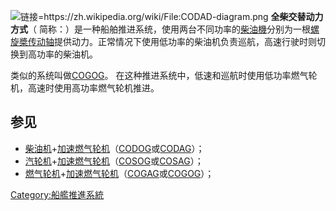 {{船舰混合推进系统}}{{Unreferenced|time=2020-12-09T06:56:12+00:00}}
[[File:CODAD-diagram.png|链接=https://zh.wikipedia.org/wiki/File:CODAD-diagram.png]]
'''全柴交替动力方式'''（{{lang-en|Combined Diesel Or Diesel}} 简称：{{lang|en|'''CODOD'''}}）是一种船舶推进系统，使用两台不同功率的[[柴油機|柴油機]]分别为一根[[螺旋槳|螺旋槳]][[传动轴|传动轴]]提供动力。正常情况下使用低功率的柴油机负责巡航，高速行驶时则切换到高功率的柴油机。

类似的系统叫做[[COGOG|COGOG]]。 在这种推进系统中，低速和巡航时使用低功率燃气轮机，高速时使用高功率燃气轮机推进。

== 参见 ==

* [[柴油引擎|柴油机]]+[[燃氣渦輪發動機|加速燃气轮机]]（[[CODOG|CODOG]]或[[CODAG|CODAG]]）；
* [[汽轮机|汽轮机]]+[[燃氣渦輪發動機|加速燃气轮机]]（[[COSOG|COSOG]]或[[COSAG|COSAG]]）；
* [[燃气轮机|燃气轮机]]+[[燃氣渦輪發動機|加速燃气轮机]]（[[COGAG|COGAG]]或[[COGOG|COGOG]]）；
{{Transp-stub}}
[[Category:船艦推進系統|Category:船艦推進系統]]
